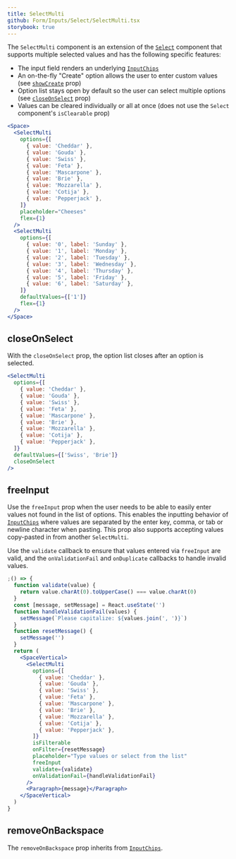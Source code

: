 ```yaml
---
title: SelectMulti
github: Form/Inputs/Select/SelectMulti.tsx
storybook: true
---
```


The `SelectMulti` component is an extension of the [`Select`](/components/forms/select) component that supports multiple selected values and has the following specific features:

- The input field renders an underlying [`InputChips`](/components/forms/input-chips)
- An on-the-fly "Create" option allows the user to enter custom values (see [`showCreate`](#showcreate) prop)
- Option list stays open by default so the user can select multiple options (see [`closeOnSelect`](#closeonselect) prop)
- Values can be cleared individually or all at once (does not use the `Select` component's `isClearable` prop)

```jsx
<Space>
  <SelectMulti
    options={[
      { value: 'Cheddar' },
      { value: 'Gouda' },
      { value: 'Swiss' },
      { value: 'Feta' },
      { value: 'Mascarpone' },
      { value: 'Brie' },
      { value: 'Mozzarella' },
      { value: 'Cotija' },
      { value: 'Pepperjack' },
    ]}
    placeholder="Cheeses"
    flex={1}
  />
  <SelectMulti
    options={[
      { value: '0', label: 'Sunday' },
      { value: '1', label: 'Monday' },
      { value: '2', label: 'Tuesday' },
      { value: '3', label: 'Wednesday' },
      { value: '4', label: 'Thursday' },
      { value: '5', label: 'Friday' },
      { value: '6', label: 'Saturday' },
    ]}
    defaultValues={['1']}
    flex={1}
  />
</Space>
```

## closeOnSelect

With the `closeOnSelect` prop, the option list closes after an option is selected.

```jsx
<SelectMulti
  options={[
    { value: 'Cheddar' },
    { value: 'Gouda' },
    { value: 'Swiss' },
    { value: 'Feta' },
    { value: 'Mascarpone' },
    { value: 'Brie' },
    { value: 'Mozzarella' },
    { value: 'Cotija' },
    { value: 'Pepperjack' },
  ]}
  defaultValues={['Swiss', 'Brie']}
  closeOnSelect
/>
```

## freeInput

Use the `freeInput` prop when the user needs to be able to easily enter values not found in the list of options.
This enables the inputting behavior of [`InputChips`](/components/forms/input-chips/) where values are separated
by the enter key, comma, or tab or newline character when pasting. This prop also supports accepting values copy-pasted in from another `SelectMulti`.

Use the `validate` callback to ensure that values entered via `freeInput` are valid, and the `onValidationFail` and `onDuplicate`
callbacks to handle invalid values.

```jsx
;() => {
  function validate(value) {
    return value.charAt(0).toUpperCase() === value.charAt(0)
  }
  const [message, setMessage] = React.useState('')
  function handleValidationFail(values) {
    setMessage(`Please capitalize: ${values.join(', ')}`)
  }
  function resetMessage() {
    setMessage('')
  }
  return (
    <SpaceVertical>
      <SelectMulti
        options={[
          { value: 'Cheddar' },
          { value: 'Gouda' },
          { value: 'Swiss' },
          { value: 'Feta' },
          { value: 'Mascarpone' },
          { value: 'Brie' },
          { value: 'Mozzarella' },
          { value: 'Cotija' },
          { value: 'Pepperjack' },
        ]}
        isFilterable
        onFilter={resetMessage}
        placeholder="Type values or select from the list"
        freeInput
        validate={validate}
        onValidationFail={handleValidationFail}
      />
      <Paragraph>{message}</Paragraph>
    </SpaceVertical>
  )
}
```

## removeOnBackspace

The `removeOnBackspace` prop inherits from [`InputChips`](/components/forms/input-chips/#removeonbackspace).
